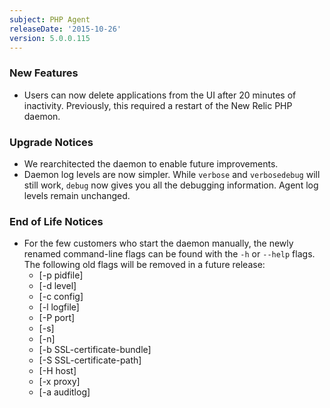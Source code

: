 ```yaml
---
subject: PHP Agent
releaseDate: '2015-10-26'
version: 5.0.0.115
---
```


### New Features

* Users can now delete applications from the UI after 20 minutes of inactivity. Previously, this required a restart of the New Relic PHP daemon.

### Upgrade Notices

* We rearchitected the daemon to enable future improvements.
* Daemon log levels are now simpler. While `verbose` and `verbosedebug` will still work, `debug` now gives you all the debugging information. Agent log levels remain unchanged.

### End of Life Notices

* For the few customers who start the daemon manually, the newly renamed command-line flags can be found with the `-h` or `--help` flags. The following old flags will be removed in a future release:
  * \[-p pidfile]
  * \[-d level]
  * \[-c config]
  * \[-l logfile]
  * \[-P port]
  * \[-s]
  * \[-n]
  * \[-b SSL-certificate-bundle]
  * \[-S SSL-certificate-path]
  * \[-H host]
  * \[-x proxy]
  * \[-a auditlog]
